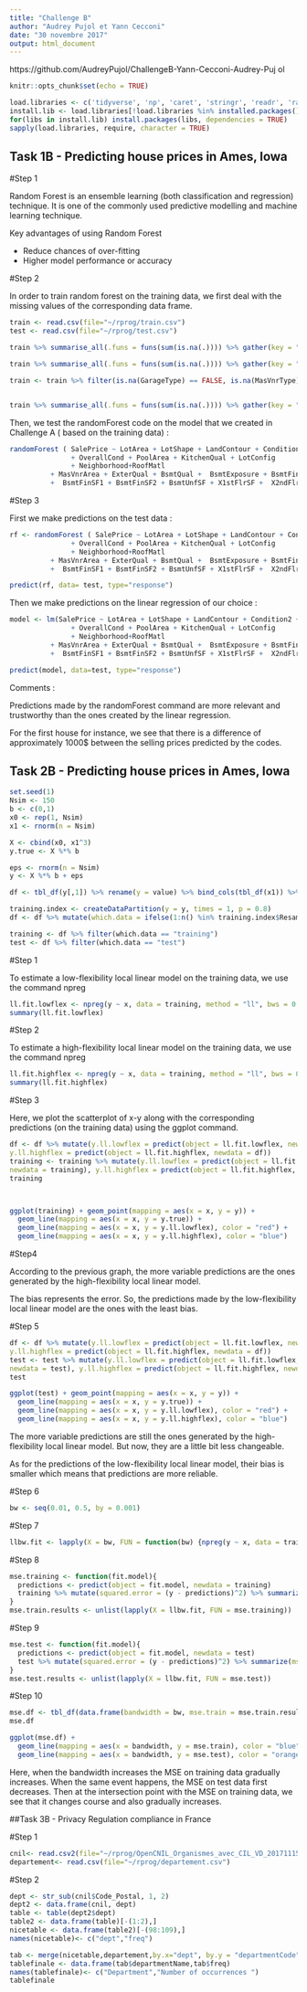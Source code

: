 ```yaml
---
title: "Challenge B"
author: "Audrey Pujol et Yann Cecconi"
date: "30 novembre 2017"
output: html_document
---
```


https://github.com/AudreyPujol/ChallengeB-Yann-Cecconi-Audrey-Puj ol

```r
knitr::opts_chunk$set(echo = TRUE)
```

```r
load.libraries <- c('tidyverse', 'np', 'caret', 'stringr', 'readr', 'randomForest', 'ggplot2', 'dplyr', 'tidyr')
install.lib <- load.libraries[!load.libraries %in% installed.packages()]
for(libs in install.lib) install.packages(libs, dependencies = TRUE)
sapply(load.libraries, require, character = TRUE)
```


## Task 1B - Predicting house prices in Ames, Iowa


#Step 1

Random Forest is an ensemble learning  (both classification and regression) technique. It is one of the commonly used predictive modelling and machine learning technique.

Key advantages of using Random Forest

- Reduce chances of over-fitting
- Higher model performance or accuracy

#Step 2

In order to train random forest on the training data, we first deal with the missing values of the corresponding data frame.
```r
train <- read.csv(file="~/rprog/train.csv")
test <- read.csv(file="~/rprog/test.csv")
```


```r
train %>% summarise_all(.funs = funs(sum(is.na(.)))) %>% gather(key = "feature", value = "missing.observations") %>% filter(missing.observations > 0)

train %>% summarise_all(.funs = funs(sum(is.na(.)))) %>% gather(key = "feature", value = "missing.observations") %>% filter(missing.observations > 0)

train <- train %>% filter(is.na(GarageType) == FALSE, is.na(MasVnrType) == FALSE, is.na(BsmtFinType2) == FALSE, is.na(BsmtExposure) == FALSE, is.na(Electrical) == FALSE)


train %>% summarise_all(.funs = funs(sum(is.na(.)))) %>% gather(key = "feature", value = "missing.observations") %>% filter(missing.observations > 0)

```

Then, we test the randomForest code on the model that we created in Challenge A ( based on the training data) :

```r

randomForest ( SalePrice ~ LotArea + LotShape + LandContour + Condition2 + OverallQual
               + OverallCond + PoolArea + KitchenQual + LotConfig 
               + Neighborhood+RoofMatl 
          + MasVnrArea + ExterQual + BsmtQual +  BsmtExposure + BsmtFinType1 
          +  BsmtFinSF1 + BsmtFinSF2 + BsmtUnfSF + X1stFlrSF +  X2ndFlrSF, data=train)

```


#Step 3

First we make predictions on the test data :

```r

rf <- randomForest ( SalePrice ~ LotArea + LotShape + LandContour + Condition2 + OverallQual
               + OverallCond + PoolArea + KitchenQual + LotConfig 
               + Neighborhood+RoofMatl 
          + MasVnrArea + ExterQual + BsmtQual +  BsmtExposure + BsmtFinType1 
          +  BsmtFinSF1 + BsmtFinSF2 + BsmtUnfSF + X1stFlrSF +  X2ndFlrSF, data=train)

predict(rf, data= test, type="response")

```

Then we make predictions on the linear regression of our choice :

```r
model <- lm(SalePrice ~ LotArea + LotShape + LandContour + Condition2 + OverallQual
               + OverallCond + PoolArea + KitchenQual + LotConfig 
               + Neighborhood+RoofMatl 
          + MasVnrArea + ExterQual + BsmtQual +  BsmtExposure + BsmtFinType1 
          +  BsmtFinSF1 + BsmtFinSF2 + BsmtUnfSF + X1stFlrSF +  X2ndFlrSF, data=train)

predict(model, data=test, type="response")


```

Comments :

Predictions made by the randomForest command are more relevant and trustworthy than the ones created by the linear regression.

For the first house for instance, we see that there is a difference of approximately 1000$ between the selling prices predicted by the codes.




## Task 2B - Predicting house prices in Ames, Iowa


```r
set.seed(1)
Nsim <- 150
b <- c(0,1)
x0 <- rep(1, Nsim)
x1 <- rnorm(n = Nsim)

X <- cbind(x0, x1^3)
y.true <- X %*% b

eps <- rnorm(n = Nsim)
y <- X %*% b + eps

df <- tbl_df(y[,1]) %>% rename(y = value) %>% bind_cols(tbl_df(x1)) %>% rename(x = value) %>% bind_cols(tbl_df(y.true[,1])) %>% rename(y.true = value)

training.index <- createDataPartition(y = y, times = 1, p = 0.8)
df <- df %>% mutate(which.data = ifelse(1:n() %in% training.index$Resample1, "training", "test"))

training <- df %>% filter(which.data == "training")
test <- df %>% filter(which.data == "test")
```


#Step 1 

To estimate a low-flexibility local linear model on the training data, we use the command npreg

```r
ll.fit.lowflex <- npreg(y ~ x, data = training, method = "ll", bws = 0.5)
summary(ll.fit.lowflex)
```


#Step 2

To estimate a high-flexibility local linear model on the training data, we use the command npreg

```r
ll.fit.highflex <- npreg(y ~ x, data = training, method = "ll", bws = 0.01)
summary(ll.fit.highflex)
``` 

#Step 3

Here, we plot the scatterplot of x-y along with the corresponding predictions (on the training data) using the ggplot command.
```r
df <- df %>% mutate(y.ll.lowflex = predict(object = ll.fit.lowflex, newdata = df),
y.ll.highflex = predict(object = ll.fit.highflex, newdata = df))
training <- training %>% mutate(y.ll.lowflex = predict(object = ll.fit.lowflex,
newdata = training), y.ll.highflex = predict(object = ll.fit.highflex, newdata = training))
training



ggplot(training) + geom_point(mapping = aes(x = x, y = y)) + 
  geom_line(mapping = aes(x = x, y = y.true)) + 
  geom_line(mapping = aes(x = x, y = y.ll.lowflex), color = "red") + 
  geom_line(mapping = aes(x = x, y = y.ll.highflex), color = "blue")
```


#Step4

According to the previous graph, the more variable predictions are the ones generated by the high-flexibility local linear model.

The bias represents the error. So, the predictions made by the low-flexibility local linear model are the ones with the least bias.




#Step 5
```r
df <- df %>% mutate(y.ll.lowflex = predict(object = ll.fit.lowflex, newdata = df),
y.ll.highflex = predict(object = ll.fit.highflex, newdata = df))
test <- test %>% mutate(y.ll.lowflex = predict(object = ll.fit.lowflex,
newdata = test), y.ll.highflex = predict(object = ll.fit.highflex, newdata = test))
test

ggplot(test) + geom_point(mapping = aes(x = x, y = y)) + 
  geom_line(mapping = aes(x = x, y = y.true)) + 
  geom_line(mapping = aes(x = x, y = y.ll.lowflex), color = "red") + 
  geom_line(mapping = aes(x = x, y = y.ll.highflex), color = "blue")
```

The more variable predictions are still the ones generated by the high-flexibility local linear model. But now, they are a little bit less changeable.

As for the predictions of the low-flexibility local linear model, their bias is smaller which means that predictions are more reliable.

#Step 6

```r
bw <- seq(0.01, 0.5, by = 0.001)
```

#Step 7

```r
llbw.fit <- lapply(X = bw, FUN = function(bw) {npreg(y ~ x, data = training, method = "ll", bws = bw)})
``` 

#Step 8

```r
mse.training <- function(fit.model){
  predictions <- predict(object = fit.model, newdata = training)
  training %>% mutate(squared.error = (y - predictions)^2) %>% summarize(mse = mean(squared.error))
}
mse.train.results <- unlist(lapply(X = llbw.fit, FUN = mse.training))
``` 

#Step 9

```r
mse.test <- function(fit.model){
  predictions <- predict(object = fit.model, newdata = test)
  test %>% mutate(squared.error = (y - predictions)^2) %>% summarize(mse = mean(squared.error))
}
mse.test.results <- unlist(lapply(X = llbw.fit, FUN = mse.test))
```

#Step 10 

```r
mse.df <- tbl_df(data.frame(bandwidth = bw, mse.train = mse.train.results, mse.test = mse.test.results))
mse.df

ggplot(mse.df) + 
  geom_line(mapping = aes(x = bandwidth, y = mse.train), color = "blue") +
  geom_line(mapping = aes(x = bandwidth, y = mse.test), color = "orange")
```

Here, when the bandwidth increases the MSE on training data gradually increases.
When the same event happens, the MSE on test data first decreases. Then at the intersection point with the MSE on training data, we see that it changes course and also gradually increases. 



##Task 3B - Privacy Regulation compliance in France

#Step 1

```r
cnil<- read.csv2(file="~/rprog/OpenCNIL_Organismes_avec_CIL_VD_20171115.csv")
departement<- read.csv(file="~/rprog/departement.csv")
```


#Step 2

```r
dept <- str_sub(cnil$Code_Postal, 1, 2)
dept2 <- data.frame(cnil, dept)
table <- table(dept2$dept)
table2 <- data.frame(table)[-(1:2),]
nicetable <- data.frame(table2)[-(98:109),]
names(nicetable)<- c("dept","freq")

tab <- merge(nicetable,departement,by.x="dept", by.y = "departmentCode")
tablefinale <- data.frame(tab$departmentName,tab$freq)
names(tablefinale)<- c("Department","Number of occurrences ")
tablefinale

```

